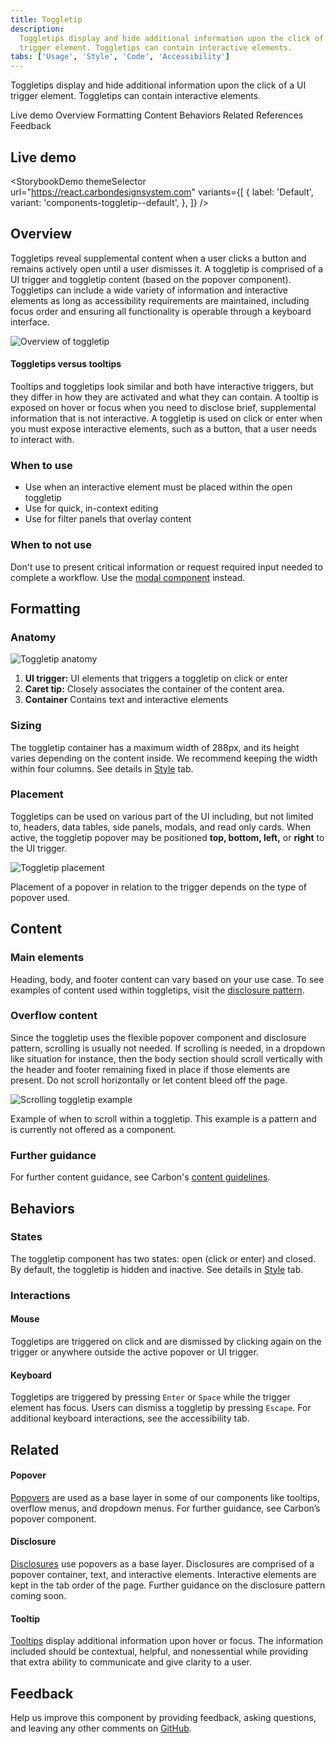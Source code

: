 ```yaml
---
title: Toggletip
description:
  Toggletips display and hide additional information upon the click of a UI
  trigger element. Toggletips can contain interactive elements.
tabs: ['Usage', 'Style', 'Code', 'Accessibility']
---
```



<PageDescription>

Toggletips display and hide additional information upon the click of a UI
trigger element. Toggletips can contain interactive elements.

</PageDescription>

<AnchorLinks>

<AnchorLink>Live demo</AnchorLink>
<AnchorLink>Overview</AnchorLink>
<AnchorLink>Formatting</AnchorLink>
<AnchorLink>Content</AnchorLink>
<AnchorLink>Behaviors</AnchorLink>
<AnchorLink>Related</AnchorLink>
<AnchorLink>References</AnchorLink>
<AnchorLink>Feedback</AnchorLink>

</AnchorLinks>

## Live demo

<StorybookDemo
  themeSelector
  url="https://react.carbondesignsystem.com"
  variants={[
    {
      label: 'Default',
      variant: 'components-toggletip--default',
    },
  ]}
/>

<A11yStatus layout="cards" components="Toggletip" />

## Overview

Toggletips reveal supplemental content when a user clicks a button and remains
actively open until a user dismisses it. A toggletip is comprised of a UI
trigger and toggletip content (based on the popover component). Toggletips can
include a wide variety of information and interactive elements as long as
accessibility requirements are maintained, including focus order and ensuring
all functionality is operable through a keyboard interface.

<Row>
<Column colLg={8}>

![Overview of toggletip](images/toggle-tip-usage-1.png)

</Column>
</Row>

#### Toggletips versus tooltips

Tooltips and toggletips look similar and both have interactive triggers, but
they differ in how they are activated and what they can contain. A tooltip is
exposed on hover or focus when you need to disclose brief, supplemental
information that is not interactive. A toggletip is used on click or enter when
you must expose interactive elements, such as a button, that a user needs to
interact with.

### When to use

- Use when an interactive element must be placed within the open toggletip
- Use for quick, in-context editing
- Use for filter panels that overlay content

### When to not use

Don't use to present critical information or request required input needed to
complete a workflow. Use the [modal component](/components/modal/usage/)
instead.

## Formatting

### Anatomy

<Row>
<Column colLg={8}>

![Toggletip anatomy](images/toggle-tip-usage-anatomy.png)

</Column>
</Row>

1. **UI trigger:** UI elements that triggers a toggletip on click or enter
2. **Caret tip:** Closely associates the container of the content area.
3. **Container** Contains text and interactive elements

### Sizing

The toggletip container has a maximum width of 288px, and its height varies
depending on the content inside. We recommend keeping the width within four
columns. See details in [Style](/components/toggletip/style/#structure) tab.

### Placement

Toggletips can be used on various part of the UI including, but not limited to,
headers, data tables, side panels, modals, and read only cards. When active, the
toggletip popover may be positioned **top, bottom, left,** or **right** to the
UI trigger.

<Row>
<Column colLg={8}>

![Toggletip placement](images/toggle-tip-usage-6.png)

</Column>
</Row>

Placement of a popover in relation to the trigger depends on the type of popover
used.

## Content

### Main elements

Heading, body, and footer content can vary based on your use case. To see
examples of content used within toggletips, visit the
[disclosure pattern](/patterns/disclosures-pattern/).

### Overflow content

Since the toggletip uses the flexible popover component and disclosure pattern,
scrolling is usually not needed. If scrolling is needed, in a dropdown like
situation for instance, then the body section should scroll vertically with the
header and footer remaining fixed in place if those elements are present. Do not
scroll horizontally or let content bleed off the page.

<Row>
<Column colLg={8}>

![Scrolling toggletip example](images/toggle-tip-usage-8.png)

</Column>
</Row>

<Caption>
  Example of when to scroll within a toggletip. This example is a pattern and is
  currently not offered as a component.
</Caption>

### Further guidance

For further content guidance, see Carbon's
[content guidelines](/guidelines/content/general).

## Behaviors

### States

The toggletip component has two states: open (click or enter) and closed. By
default, the toggletip is hidden and inactive. See details in
[Style](/components/toggletip/style/#color) tab.

### Interactions

#### Mouse

Toggletips are triggered on click and are dismissed by clicking again on the
trigger or anywhere outside the active popover or UI trigger.

#### Keyboard

Toggletips are triggered by pressing `Enter` or `Space` while the trigger
element has focus. Users can dismiss a toggletip by pressing `Escape`. For
additional keyboard interactions, see the accessibility tab.

## Related

#### Popover

[Popovers](/components/popover/usage/) are used as a base layer in some of our
components like tooltips, overflow menus, and dropdown menus. For further
guidance, see Carbon’s popover component.

#### Disclosure

[Disclosures](/patterns/disclosures-pattern/) use popovers as a base layer.
Disclosures are comprised of a popover container, text, and interactive
elements. Interactive elements are kept in the tab order of the page. Further
guidance on the disclosure pattern coming soon.

#### Tooltip

[Tooltips](/components/tooltip/usage/) display additional information upon hover
or focus. The information included should be contextual, helpful, and
nonessential while providing that extra ability to communicate and give clarity
to a user.

## Feedback

Help us improve this component by providing feedback, asking questions, and
leaving any other comments on
[GitHub](https://github.com/carbon-design-system/carbon-website/issues/new?assignees=&labels=feedback&template=feedback.md).
